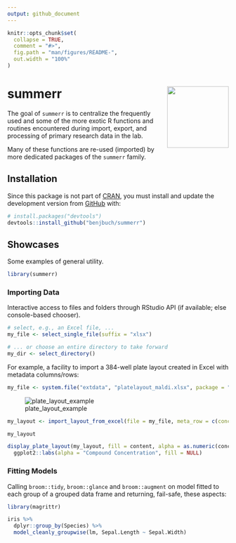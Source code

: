 ```yaml
---
output: github_document
---
```


<!-- README.md is generated from README.Rmd. Please edit that file -->

```r
knitr::opts_chunk$set(
  collapse = TRUE,
  comment = "#>",
  fig.path = "man/figures/README-",
  out.width = "100%"
)
```

# summerr <a><img src='man/figures/logo.png' align="right" height="140"/></a>

<!-- badges: start -->
<!-- badges: end -->

The goal of `summerr` is to centralize the frequently used and some of the more 
exotic R functions and routines encountered during import, export, and processing 
of primary research data in the lab.

Many of these functions are re-used (imported) by more dedicated packages of the 
`summerr` family.

## Installation

Since this package is not part of [CRAN](https://CRAN.R-project.org), you must 
install and update the development version from [GitHub](https://github.com/) 
with:

``` r
# install.packages("devtools")
devtools::install_github("benjbuch/summerr")
```
## Showcases

Some examples of general utility.

```r
library(summerr)
```

### Importing Data

Interactive access to files and folders through RStudio API (if available; else
console-based chooser).

```r
# select, e.g., an Excel file, ...
my_file <- select_single_file(suffix = "xlsx")

# ... or choose an entire directory to take forward
my_dir <- select_directory()
```

For example, a facility to import a 384-well plate layout created in Excel with 
metadata columns/rows:

```r
my_file <- system.file("extdata", "platelayout_maldi.xlsx", package = "summerrmass")
```

![plate_layout_example](man/figures/maldi_platelayout.png)

```r
my_layout <- import_layout_from_excel(file = my_file, meta_row = c(concentration = "1"))

my_layout

display_plate_layout(my_layout, fill = content, alpha = as.numeric(concentration)) + 
  ggplot2::labs(alpha = "Compound Concentration", fill = NULL)
```

### Fitting Models

Calling `broom::tidy`, `broom::glance` and `broom::augment` on model fitted to 
each group of a grouped data frame and returning, fail-safe, these aspects:

```r
library(magrittr)

iris %>% 
  dplyr::group_by(Species) %>% 
  model_cleanly_groupwise(lm, Sepal.Length ~ Sepal.Width)
```



